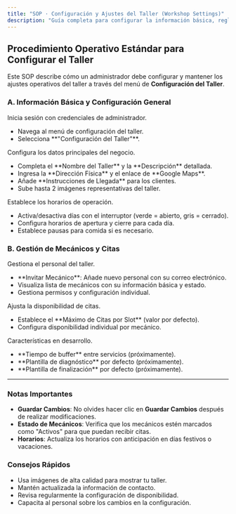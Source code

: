 ```yaml
---
title: "SOP · Configuración y Ajustes del Taller (Workshop Settings)"
description: "Guía completa para configurar la información básica, reglas de citas, gestión de mecánicos y horarios del taller."
---
```


## Procedimiento Operativo Estándar para Configurar el Taller

Este SOP describe cómo un administrador debe configurar y mantener los ajustes operativos del taller a través del menú de **Configuración del Taller**.

### A. Información Básica y Configuración General

<Steps titleSize="h3">
  <Step title="Paso 1 · Acceso a la Configuración" icon="cog" iconType="solid" stepNumber={1}>
    Inicia sesión con credenciales de administrador.
    <ul>
      <li>Navega al menú de configuración del taller.</li>
      <li>Selecciona **"Configuración del Taller"**.</li>
    </ul>
  </Step>

  <Step title="Paso 2 · Información del Taller" icon="building" iconType="solid" stepNumber={2}>
    Configura los datos principales del negocio.
    <ul>
      <li>Completa el **Nombre del Taller** y la **Descripción** detallada.</li>
      <li>Ingresa la **Dirección Física** y el enlace de **Google Maps**.</li>
      <li>Añade **Instrucciones de Llegada** para los clientes.</li>
      <li>Sube hasta 2 imágenes representativas del taller.</li>
    </ul>
  </Step>

  <Step title="Paso 3 · Horarios de Atención" icon="clock" iconType="solid" stepNumber={3}>
    Establece los horarios de operación.
    <ul>
      <li>Activa/desactiva días con el interruptor (verde = abierto, gris = cerrado).</li>
      <li>Configura horarios de apertura y cierre para cada día.</li>
      <li>Establece pausas para comida si es necesario.</li>
    </ul>
  </Step>
</Steps>

### B. Gestión de Mecánicos y Citas

<Steps titleSize="h3">
  <Step title="Paso 4 · Administración de Mecánicos" icon="users" iconType="solid" stepNumber={4}>
    Gestiona el personal del taller.
    <ul>
      <li>**Invitar Mecánico**: Añade nuevo personal con su correo electrónico.</li>
      <li>Visualiza lista de mecánicos con su información básica y estado.</li>
      <li>Gestiona permisos y configuración individual.</li>
    </ul>
  </Step>

  <Step title="Paso 5 · Configuración de Citas" icon="calendar" iconType="solid" stepNumber={5}>
    Ajusta la disponibilidad de citas.
    <ul>
      <li>Establece el **Máximo de Citas por Slot** (valor por defecto).</li>
      <li>Configura disponibilidad individual por mecánico.</li>
    </ul>
  </Step>

  <Step title="Paso 6 · Próximas Funcionalidades" icon="wrench" iconType="solid" stepNumber={6}>
    Características en desarrollo.
    <ul>
      <li>**Tiempo de buffer** entre servicios (próximamente).</li>
      <li>**Plantilla de diagnóstico** por defecto (próximamente).</li>
      <li>**Plantilla de finalización** por defecto (próximamente).</li>
    </ul>
  </Step>
</Steps>

---

### Notas Importantes

- **Guardar Cambios**: No olvides hacer clic en **Guardar Cambios** después de realizar modificaciones.
- **Estado de Mecánicos**: Verifica que los mecánicos estén marcados como "Activos" para que puedan recibir citas.
- **Horarios**: Actualiza los horarios con anticipación en días festivos o vacaciones.

### Consejos Rápidos

- Usa imágenes de alta calidad para mostrar tu taller.
- Mantén actualizada la información de contacto.
- Revisa regularmente la configuración de disponibilidad.
- Capacita al personal sobre los cambios en la configuración.